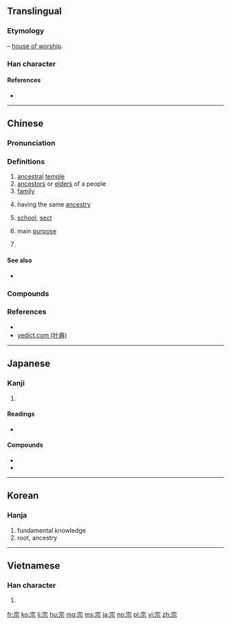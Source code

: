 ==Translingual==

===Etymology===
{{Han etyl}}
{{Han compound|宀|示|ls=ic|t1=house|t2=worship}} – [[house of worship]].

===Han character===
{{Han char|rn=40|rad=宀|as=05|sn=8|four=30901|canj=JMMF|ids=⿱宀示}}

====References====
* {{Han ref|kx=0283.140|dkj=07106|dj=0557.050|hdz=20917.110|uh=5B97|ud=23447|bh=A976|bd=43382}}

----

==Chinese==
{{zh-forms}}

===Pronunciation===
{{zh-pron
|m=zōng
|c=zung1
|mn=chong
|mc=y
|oc=y
|ma=
|cat=n,adj,cls
}}

===Definitions===
{{zh-hanzi}}

# [[ancestral]] [[temple]]
# [[ancestors]] or [[elder]]s of a people
# [[family]]
#: {{zh-l|宗法}}
# having the same [[ancestry]]
#: {{zh-l|宗兄}}
# [[school]], [[sect]]
#: {{zh-l|禪宗}}
# main [[purpose]]
#: {{zh-l|宗旨}}
# {{non-gloss definition|classifier for [[legal]] [[case]]s}}

====See also====
* {{sense|ancestral temple}} {{zh-l|祖廟}}

===Compounds===
{{der3
|{{zh-l|宗祠}}
|{{zh-l|宗法}}
|{{zh-l|宗匠}}
|{{zh-l|宗教}}
|{{zh-l|宗廟}}
|{{zh-l|宗派}}
|{{zh-l|宗譜}}
|{{zh-l|宗師}}
|{{zh-l|宗族}}
|{{zh-l|宗旨}}
}}

===References===
* {{R:twedu|A01013}}
* [http://www.yedict.com/htm/5B/5B97.htm yedict.com (叶典)]

----

==Japanese==

===Kanji===
{{ja-kanji|grade=6|rs=宀05}}

# {{defn|lang=ja|sort=宀05}}

====Readings====
* {{ja-readings|goon=[[そ]] (so)|kanon=[[そう]] (sō)|kanyoon=[[しゅう]] (shū)|kun=[[むね]] (mune), [[たっとぶ]] (tattobu)}}

====Compounds====
* {{ja-r|宗派|しゅうは|gloss=religious [[sect]]}}
* {{ja-r|宗教|しゅうきょう|gloss=religion}}

----

==Korean==

===Hanja===
{{ko-hanja|hangeul=종|rv=jong|mr=chong}}

# fundamental knowledge
# root, ancestry

----

==Vietnamese==

===Han character===
{{vi-hantu|[[tông]], [[tong]], [[tôn]], [[tung]]|rs=宀05}}

# {{defn|lang=vi|sort=宀05}}

[[fr:宗]]
[[ko:宗]]
[[li:宗]]
[[hu:宗]]
[[mg:宗]]
[[ms:宗]]
[[ja:宗]]
[[no:宗]]
[[pl:宗]]
[[vi:宗]]
[[zh:宗]]